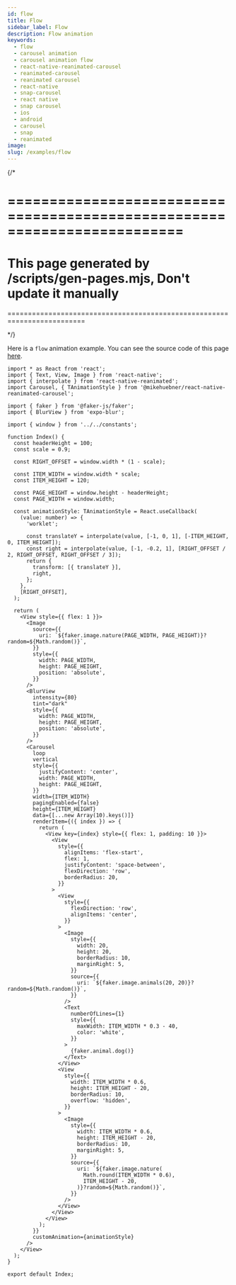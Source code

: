 ```yaml
---
id: flow
title: Flow
sidebar_label: Flow
description: Flow animation
keywords:
  - flow
  - carousel animation
  - carousel animation flow
  - react-native-reanimated-carousel
  - reanimated-carousel
  - reanimated carousel
  - react-native
  - snap-carousel
  - react native
  - snap carousel
  - ios
  - android
  - carousel
  - snap
  - reanimated
image:
slug: /examples/flow
---
```


{/\*

# =========================================================================

# This page generated by /scripts/gen-pages.mjs, Don't update it manually

=========================================================================

\*/}

Here is a `flow` animation example. You can see the source code of this page
[here](https://github.com/dohooo/react-native-reanimated-carousel/blob/main/apps/app/src/pages/flow/index.tsx).


<Page page="flow" />

```tsx copy
import * as React from 'react';
import { Text, View, Image } from 'react-native';
import { interpolate } from 'react-native-reanimated';
import Carousel, { TAnimationStyle } from '@mikehuebner/react-native-reanimated-carousel';

import { faker } from '@faker-js/faker';
import { BlurView } from 'expo-blur';

import { window } from '../../constants';

function Index() {
  const headerHeight = 100;
  const scale = 0.9;

  const RIGHT_OFFSET = window.width * (1 - scale);

  const ITEM_WIDTH = window.width * scale;
  const ITEM_HEIGHT = 120;

  const PAGE_HEIGHT = window.height - headerHeight;
  const PAGE_WIDTH = window.width;

  const animationStyle: TAnimationStyle = React.useCallback(
    (value: number) => {
      'worklet';

      const translateY = interpolate(value, [-1, 0, 1], [-ITEM_HEIGHT, 0, ITEM_HEIGHT]);
      const right = interpolate(value, [-1, -0.2, 1], [RIGHT_OFFSET / 2, RIGHT_OFFSET, RIGHT_OFFSET / 3]);
      return {
        transform: [{ translateY }],
        right,
      };
    },
    [RIGHT_OFFSET],
  );

  return (
    <View style={{ flex: 1 }}>
      <Image
        source={{
          uri: `${faker.image.nature(PAGE_WIDTH, PAGE_HEIGHT)}?random=${Math.random()}`,
        }}
        style={{
          width: PAGE_WIDTH,
          height: PAGE_HEIGHT,
          position: 'absolute',
        }}
      />
      <BlurView
        intensity={80}
        tint="dark"
        style={{
          width: PAGE_WIDTH,
          height: PAGE_HEIGHT,
          position: 'absolute',
        }}
      />
      <Carousel
        loop
        vertical
        style={{
          justifyContent: 'center',
          width: PAGE_WIDTH,
          height: PAGE_HEIGHT,
        }}
        width={ITEM_WIDTH}
        pagingEnabled={false}
        height={ITEM_HEIGHT}
        data={[...new Array(10).keys()]}
        renderItem={({ index }) => {
          return (
            <View key={index} style={{ flex: 1, padding: 10 }}>
              <View
                style={{
                  alignItems: 'flex-start',
                  flex: 1,
                  justifyContent: 'space-between',
                  flexDirection: 'row',
                  borderRadius: 20,
                }}
              >
                <View
                  style={{
                    flexDirection: 'row',
                    alignItems: 'center',
                  }}
                >
                  <Image
                    style={{
                      width: 20,
                      height: 20,
                      borderRadius: 10,
                      marginRight: 5,
                    }}
                    source={{
                      uri: `${faker.image.animals(20, 20)}?random=${Math.random()}`,
                    }}
                  />
                  <Text
                    numberOfLines={1}
                    style={{
                      maxWidth: ITEM_WIDTH * 0.3 - 40,
                      color: 'white',
                    }}
                  >
                    {faker.animal.dog()}
                  </Text>
                </View>
                <View
                  style={{
                    width: ITEM_WIDTH * 0.6,
                    height: ITEM_HEIGHT - 20,
                    borderRadius: 10,
                    overflow: 'hidden',
                  }}
                >
                  <Image
                    style={{
                      width: ITEM_WIDTH * 0.6,
                      height: ITEM_HEIGHT - 20,
                      borderRadius: 10,
                      marginRight: 5,
                    }}
                    source={{
                      uri: `${faker.image.nature(
                        Math.round(ITEM_WIDTH * 0.6),
                        ITEM_HEIGHT - 20,
                      )}?random=${Math.random()}`,
                    }}
                  />
                </View>
              </View>
            </View>
          );
        }}
        customAnimation={animationStyle}
      />
    </View>
  );
}

export default Index;
```
